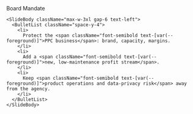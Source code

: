 <div className="flex h-full w-full flex-col">
  <div className="flex flex-1 flex-col gap-10 px-8 py-6 w-full max-w-4xl mx-auto">
    <SlideHeader eyebrow="Board Mandate" kicker="Clean Digital Ltd">
      Board Mandate
    </SlideHeader>

    <SlideBody className="max-w-3xl gap-6 text-left">
      <BulletList className="space-y-4">
        <li>
          Protect the <span className="font-semibold text-[var(--foreground)]">PPC business</span>: brand, capacity, margins.
        </li>
        <li>
          Add a <span className="font-semibold text-[var(--foreground)]">new, low-maintenance profit stream</span>.
        </li>
        <li>
          Keep <span className="font-semibold text-[var(--foreground)]">product operations and data-privacy risk</span> away from the agency.
        </li>
      </BulletList>
    </SlideBody>
  </div>
</div>
